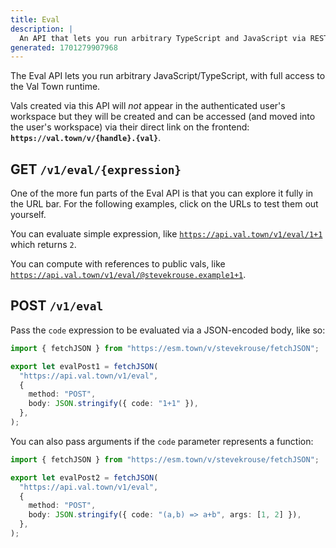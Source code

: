```yaml
---
title: Eval
description: |
  An API that lets you run arbitrary TypeScript and JavaScript via REST
generated: 1701279907968
---
```


The Eval API lets you run arbitrary JavaScript/TypeScript, with full access to
the Val Town runtime.

Vals created via this API will *not* appear in the authenticated user's
workspace but they will be created and can be accessed (and moved into the
user's workspace) via their direct link on the
frontend: **`https://val.town/v/{handle}.{val}`**.

## GET `/v1/eval/{expression}`

One of the more fun parts of the Eval API is that you can explore it fully in
the URL bar. For the following examples, click on the URLs to test them out
yourself.

You can evaluate simple expression, like
[`https://api.val.town/v1/eval/1+1`](https://api.val.town/v1/eval/1+1) which
returns `2`.

You can compute with references to public vals, like
[`https://api.val.town/v1/eval/@stevekrouse.example1+1`](https://api.val.town/v1/eval/@stevekrouse.example1+1).

## POST `/v1/eval`

Pass the `code` expression to be evaluated via a JSON-encoded body, like so:

```ts val
import { fetchJSON } from "https://esm.town/v/stevekrouse/fetchJSON";

export let evalPost1 = fetchJSON(
  "https://api.val.town/v1/eval",
  {
    method: "POST",
    body: JSON.stringify({ code: "1+1" }),
  },
);
```

You can also pass arguments if the `code` parameter represents a function:

```ts val
import { fetchJSON } from "https://esm.town/v/stevekrouse/fetchJSON";

export let evalPost2 = fetchJSON(
  "https://api.val.town/v1/eval",
  {
    method: "POST",
    body: JSON.stringify({ code: "(a,b) => a+b", args: [1, 2] }),
  },
);
```

